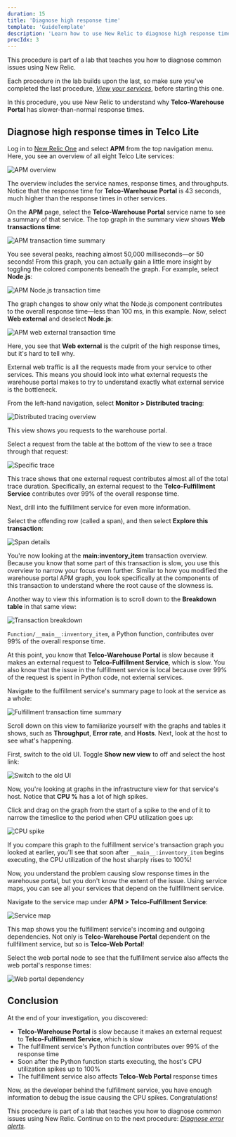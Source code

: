 ```yaml
---
duration: 15
title: 'Diagnose high response time'
template: 'GuideTemplate'
description: 'Learn how to use New Relic to diagnose high response times in your services.'
procIdx: 3
---
```


<Callout variant="course" title="lab">

This procedure is part of a lab that teaches you how to diagnose common issues using New Relic.

Each procedure in the lab builds upon the last, so make sure you've completed the last procedure, [_View your services_](/automate-workflows/diagnose-problems/view-your-services), before starting this one.

</Callout>

In this procedure, you use New Relic to understand why **Telco-Warehouse Portal** has slower-than-normal response times.

## Diagnose high response times in Telco Lite

<Steps>

<Step>

Log in to [New Relic One](https://one.newrelic.com) and select **APM** from the top navigation menu. Here, you see an overview of all eight Telco Lite services:

![APM overview](../../../images/telco-lite/high-response-times.png)

The overview includes the service names, response times, and throughputs. Notice that the response time for **Telco-Warehouse Portal** is 43 seconds, much higher than the response times in other services.

</Step>

<Step>

On the **APM** page, select the **Telco-Warehouse Portal** service name to see a summary of that service. The top graph in the summary view shows **Web transactions time**:

![APM transaction time summary](../../../images/telco-lite/apm-summary.png)

You see several peaks, reaching almost 50,000 milliseconds—or 50 seconds! From this graph, you can actually gain a little more insight by toggling the colored components beneath the graph. For example, select **Node.js**:

![APM Node.js transaction time](../../../images/telco-lite/apm-node.png)

The graph changes to show only what the Node.js component contributes to the overall response time—less than 100 ms, in this example. Now, select **Web external** and deselect **Node.js**:

![APM web external transaction time](../../../images/telco-lite/apm-webex.png)

Here, you see that **Web external** is the culprit of the high response times, but it's hard to tell why.

External web traffic is all the requests made from your service to other services. This means you should look into what external requests the warehouse portal makes to try to understand exactly what external service is the bottleneck.

</Step>

<Step>

From the left-hand navigation, select **Monitor > Distributed tracing**:

![Distributed tracing overview](../../../images/telco-lite/dt-overview.png)

This view shows you requests to the warehouse portal.

</Step>

<Step>

Select a request from the table at the bottom of the view to see a trace through that request:

![Specific trace](../../../images/telco-lite/dt-trace.png)

This trace shows that one external request contributes almost all of the total trace duration. Specifically, an external request to the **Telco-Fulfillment Service** contributes over 99% of the overall response time.

Next, drill into the fulfillment service for even more information.

</Step>

<Step>

Select the offending row (called a span), and then select **Explore this transaction**:

![Span details](../../../images/telco-lite/dt-span-details.png)

You're now looking at the **__main__:inventory_item** transaction overview. Because you know that some part of this transaction is slow, you use this overview to narrow your focus even further. Similar to how you modified the warehouse portal APM graph, you look specifically at the components of this transaction to understand where the root cause of the slowness is.

Another way to view this information is to scroll down to the **Breakdown table** in that same view:

![Transaction breakdown](../../../images/telco-lite/transaction-breakdown.png)

`Function/__main__:inventory_item`, a Python function, contributes over 99% of the overall response time.

At this point, you know that **Telco-Warehouse Portal** is slow because it makes an external request to **Telco-Fulfillment Service**, which is slow. You also know that the issue in the fulfillment service is local because over 99% of the request is spent in Python code, not external services.

</Step>

<Step>

Navigate to the fulfillment service's summary page to look at the service as a whole:

![Fulfillment transaction time summary](../../../images/telco-lite/apm-fulfillment-summary.png)

Scroll down on this view to familiarize yourself with the graphs and tables it shows, such as **Throughput**, **Error rate**, and **Hosts**. Next, look at the host to see what's happening.

</Step>

<Step>

First, switch to the old UI. Toggle **Show new view** to off and select the host link:

![Switch to the old UI](../../../images/telco-lite/old-ui.png)

Now, you're looking at graphs in the infrastructure view for that service's host. Notice that **CPU %** has a lot of high spikes.

</Step>

<Step>

Click and drag on the graph from the start of a spike to the end of it to narrow the timeslice to the period when CPU utilization goes up:

![CPU spike](../../../images/telco-lite/cpu-spike.png)

If you compare this graph to the fulfillment service's transaction graph you looked at earlier, you'll see that soon after `__main__:inventory_item` begins executing, the CPU utilization of the host sharply rises to 100%!

Now, you understand the problem causing slow response times in the warehouse portal, but you don't know the extent of the issue. Using service maps, you can see all your services that depend on the fullfillment service.

</Step>

<Step>

Navigate to the service map under **APM > Telco-Fulfillment Service**:

![Service map](../../../images/telco-lite/service-map.png)

This map shows you the fulfillment service's incoming and outgoing dependencies. Not only is **Telco-Warehouse Portal** dependent on the fullfillment service, but so is **Telco-Web Portal**!

</Step>

<Step>

Select the web portal node to see that the fulfillment service also affects the web portal's response times:

![Web portal dependency](../../../images/telco-lite/web-portal-dep.png)

</Step>

</Steps>

## Conclusion

At the end of your investigation, you discovered:

- **Telco-Warehouse Portal** is slow because it makes an external request to **Telco-Fulfillment Service**, which is slow
- The fulfillment service's Python function contributes over 99% of the response time
- Soon after the Python function starts executing, the host's CPU utilization spikes up to 100%
- The fulfillment service also affects **Telco-Web Portal** response times

Now, as the developer behind the fulfillment service, you have enough information to debug the issue causing the CPU spikes. Congratulations!

<Callout variant="course" title="lab">

This procedure is part of a lab that teaches you how to diagnose common issues using New Relic. Continue on to the next procedure: [_Diagnose error alerts_](/automate-workflows/diagnose-problems/error-alerts).

</Callout>
